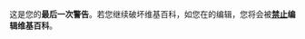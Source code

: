 {{{icon|[[Image:Stop hand nuvola.svg|30px|alt=|link=]] }}}这是您的'''最后一次警告'''。若您继续破坏维基百科，如您在{{{page}}}的编辑，您将会被'''[[Wikipedia:BLOCK|禁止]]编辑维基百科'''。 <!-- Template:Uw-vandalism4 -->{{{extra|}}}<noinclude>
</noinclude>